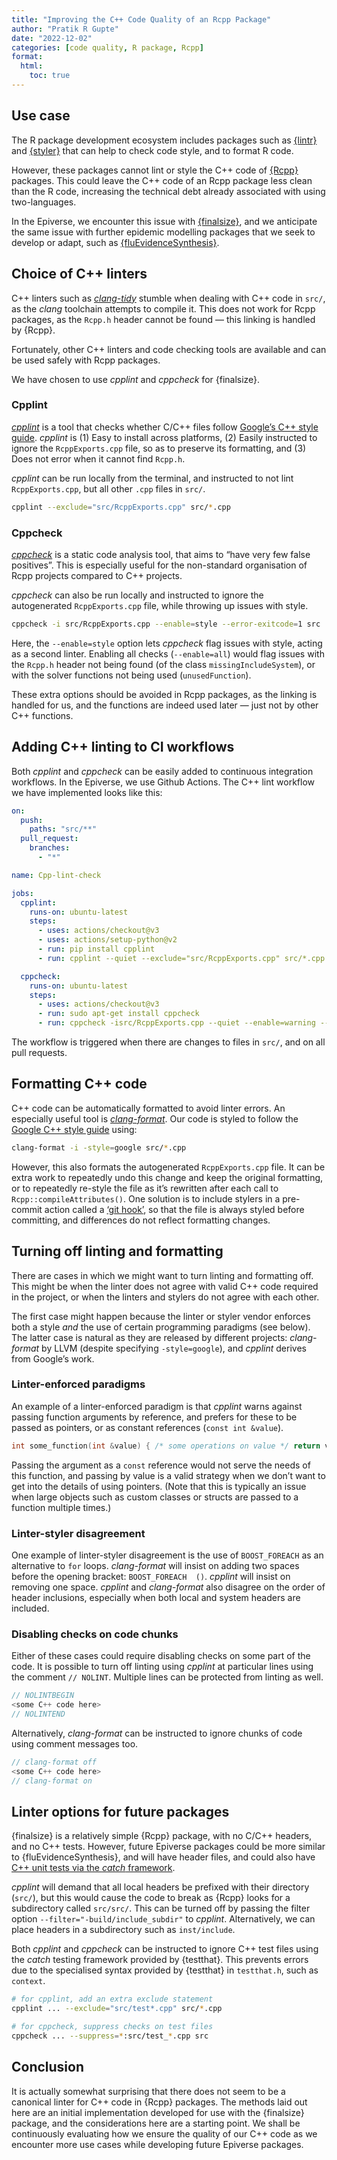 ```yaml
---
title: "Improving the C++ Code Quality of an Rcpp Package"
author: "Pratik R Gupte"
date: "2022-12-02"
categories: [code quality, R package, Rcpp]
format:
  html:
    toc: true
---
```


## Use case

The R package development ecosystem includes packages such as [{lintr}](https://lintr.r-lib.org/) and [{styler}](https://styler.r-lib.org) that can help to check code style, and to format R code.

However, these packages cannot lint or style the C++ code of [{Rcpp}](https://www.rcpp.org/) packages. This could leave the C++ code of an Rcpp package less clean than the R code, increasing the technical debt already associated with using two-languages.

In the Epiverse, we encounter this issue with [{finalsize}](https://epiverse-trace.github.io/finalsize/), and we anticipate the same issue with further epidemic modelling packages that we seek to develop or adapt, such as [{fluEvidenceSynthesis}](https://journals.plos.org/ploscompbiol/article?id=10.1371/journal.pcbi.1005838).

## Choice of C++ linters

C++ linters such as [_clang-tidy_](https://clang.llvm.org/extra/clang-tidy/) stumble when dealing with C++ code in `src/`, as the _clang_ toolchain attempts to compile it. This does not work for Rcpp packages, as the `Rcpp.h` header cannot be found --- this linking is handled by {Rcpp}.

Fortunately, other C++ linters and code checking tools are available and can be used safely with Rcpp packages.

We have chosen to use _cpplint_ and _cppcheck_ for {finalsize}.

### Cpplint

[_cpplint_](https://github.com/cpplint/cpplint) is a tool that checks whether C/C++ files follow [Google's C++ style guide](http://google.github.io/styleguide/cppguide.html). _cpplint_ is (1) Easy to install across platforms, (2) Easily instructed to ignore the `RcppExports.cpp` file, so as to preserve its formatting, and (3) Does not error when it cannot find `Rcpp.h`.

_cpplint_ can be run locally from the terminal, and instructed to not lint `RcppExports.cpp`, but all other `.cpp` files in `src/`.

```sh
cpplint --exclude="src/RcppExports.cpp" src/*.cpp
```

### Cppcheck

[_cppcheck_](https://cppcheck.sourceforge.io/) is a static code analysis tool, that aims to "have very few false positives". This is especially useful for the non-standard organisation of Rcpp projects compared to C++ projects.

_cppcheck_ can also be run locally and instructed to ignore the autogenerated `RcppExports.cpp` file, while throwing up issues with style.

```sh
cppcheck -i src/RcppExports.cpp --enable=style --error-exitcode=1 src
```

Here, the `--enable=style` option lets _cppcheck_ flag issues with style, acting as a second linter.
Enabling all checks (`--enable=all`) would flag issues with the `Rcpp.h` header not being found (of the class `missingIncludeSystem`), or with the solver functions not being used (`unusedFunction`). 

These extra options should be avoided in Rcpp packages, as the linking is handled for us, and the functions are indeed used later --- just not by other C++ functions.

## Adding C++ linting to CI workflows

Both _cpplint_ and _cppcheck_ can be easily added to continuous integration workflows. In the Epiverse, we use Github Actions. The C++ lint workflow we have implemented looks like this:

```yaml
on:
  push:
    paths: "src/**"
  pull_request:
    branches:
      - "*"

name: Cpp-lint-check

jobs:
  cpplint:
    runs-on: ubuntu-latest
    steps:
      - uses: actions/checkout@v3
      - uses: actions/setup-python@v2
      - run: pip install cpplint
      - run: cpplint --quiet --exclude="src/RcppExports.cpp" src/*.cpp

  cppcheck:
    runs-on: ubuntu-latest
    steps:
      - uses: actions/checkout@v3
      - run: sudo apt-get install cppcheck
      - run: cppcheck -isrc/RcppExports.cpp --quiet --enable=warning --error-exitcode=1 .
```

The workflow is triggered when there are changes to files in `src/`, and on all pull requests.

## Formatting C++ code

C++ code can be automatically formatted to avoid linter errors.
An especially useful tool is [_clang-format_](https://clang.llvm.org/docs/ClangFormat.html). Our code is styled to follow the [Google C++ style guide](https://google.github.io/styleguide/cppguide.html) using:

```sh
clang-format -i -style=google src/*.cpp
```

However, this also formats the autogenerated `RcppExports.cpp` file.
It can be extra work to repeatedly undo this change and keep the original formatting, or to repeatedly re-style the file as it's rewritten after each call to `Rcpp::compileAttributes()`.
One solution is to include stylers in a pre-commit action called a ['git hook'](https://git-scm.com/book/en/v2/Customizing-Git-Git-Hooks), so that the file is always styled before committing, and differences do not reflect formatting changes.

## Turning off linting and formatting

There are cases in which we might want to turn linting and formatting off.
This might be when the linter does not agree with valid C++ code required in the project, or when the linters and stylers do not agree with each other.

The first case might happen because the linter or styler vendor enforces both a style _and_ the use of certain programming paradigms (see below).
The latter case is natural as they are released by different projects: _clang-format_ by LLVM (despite specifying `-style=google`), and _cpplint_ derives from Google's work.

### Linter-enforced paradigms

An example of a linter-enforced paradigm is that _cpplint_ warns against passing function arguments by reference, and prefers for these to be passed as pointers, or as constant references (`const int &value`).

```c++
int some_function(int &value) { /* some operations on value */ return value;}
```

Passing the argument as a `const` reference would not serve the needs of this function, and passing by value is a valid strategy when we don't want to get into the details of using pointers.
(Note that this is typically an issue when large objects such as custom classes or structs are passed to a function multiple times.)

### Linter-styler disagreement

One example of linter-styler disagreement is the use of `BOOST_FOREACH` as an alternative to `for` loops.
_clang-format_ will insist on adding two spaces before the opening bracket: `BOOST_FOREACH  ()`.
_cpplint_ will insist on removing one space.
_cpplint_ and _clang-format_ also disagree on the order of header inclusions, especially when both local and system headers are included.

### Disabling checks on code chunks

Either of these cases could require disabling checks on some part of the code.
It is possible to turn off linting using _cpplint_ at particular lines using the comment `// NOLINT`.
Multiple lines can be protected from linting as well.

```c++
// NOLINTBEGIN
<some C++ code here>
// NOLINTEND
```

Alternatively, _clang-format_ can be instructed to ignore chunks of code using comment messages too.

```c++
// clang-format off
<some C++ code here>
// clang-format on
```

## Linter options for future packages

{finalsize} is a relatively simple {Rcpp} package, with no C/C++ headers, and no C++ tests.
However, future Epiverse packages could be more similar to {fluEvidenceSynthesis}, and will have header files, and could also have [C++ unit tests via the _catch_ framework](https://github.com/catchorg/Catch2).

_cpplint_ will demand that all local headers be prefixed with their directory (`src/`), but this would cause the code to break as {Rcpp} looks for a subdirectory called `src/src/`.
This can be turned off by passing the filter option `--filter="-build/include_subdir"` to _cpplint_. 
Alternatively, we can place headers in a subdirectory such as `inst/include`.

Both _cpplint_ and _cppcheck_ can be instructed to ignore C++ test files using the _catch_ testing framework provided by {testthat}.
This prevents errors due to the specialised syntax provided by {testthat} in `testthat.h`, such as `context`.

```sh
# for cpplint, add an extra exclude statement
cpplint ... --exclude="src/test*.cpp" src/*.cpp

# for cppcheck, suppress checks on test files
cppcheck ... --suppress=*:src/test_*.cpp src
```

## Conclusion

It is actually somewhat surprising that there does not seem to be a canonical linter for C++ code in {Rcpp} packages.
The methods laid out here are an initial implementation developed for use with the {finalsize} package, and the considerations here are a starting point.
We shall be continuously evaluating how we ensure the quality of our C++ code as we encounter more use cases while developing future Epiverse packages.
